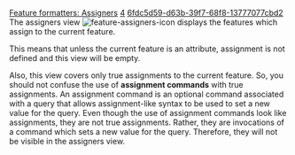 [[Property:title|Feature formatters: Assigners]]
[[Property:weight|4]]
[[Property:uuid|6fdc5d59-d63b-39f7-68f8-13777077cbd2]]
The assigners view  [[Image:feature-assigners-icon]] displays the features which assign to the current feature. 

This means that unless the current feature is an attribute, assignment is not defined and this view will be empty. 

Also, this view covers only true assignments to the current feature. So, you should not confuse the use of '''assignment commands''' with true assignments. An assignment command is an optional command associated with a query that allows assignment-like syntax to be used to set a new value for the query. Even though the use of assignment commands look like assignments, they are not true assignments. Rather, they are invocations of a command which sets a new value for the query. Therefore, they will not be visible in the assigners view.

